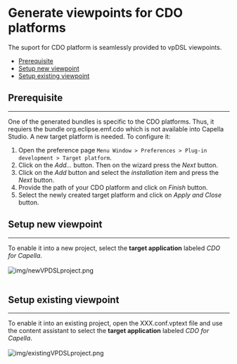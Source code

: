 
= Generate viewpoints for CDO platforms =


The suport for CDO platform is seamlessly provided to vpDSL viewpoints.

* [[#Prerequisite|Prerequisite]]
* [[#Setup_new_viewpoint|Setup new viewpoint]]
* [[#Setup_existing_viewpoint|Setup existing viewpoint]]

==Prerequisite==
----
One of the generated bundles is specific to the CDO platforms. Thus, it requiers the bundle org.eclipse.emf.cdo which is not available into Capella Studio.
A new target platform is needed. To configure it:
#Open the preference page <code>Menu Window > Preferences > Plug-in development > Target platform</code>.
#Click on the ''Add...'' button. Then on the wizard press the ''Next'' button.
#Click on the ''Add'' button and select the ''installation'' item and  press the ''Next'' button.
#Provide the path of your CDO platform and click on ''Finish'' button.
#Select the newly created target platform and click on ''Apply and Close'' button.

==Setup new viewpoint==
----
To enable it into a new project, select the '''target application''' labeled ''CDO for Capella''.<br/><br/>
[[File:img/newVPDSLproject.png]]<br/><br/>

==Setup existing viewpoint==
----
To enable it into an existing project, open the XXX.conf.vptext file and use the content assistant to select the '''target application''' labeled ''CDO for Capella''.<br/><br/>
[[File:img/existingVPDSLproject.png]]<br/><br/>